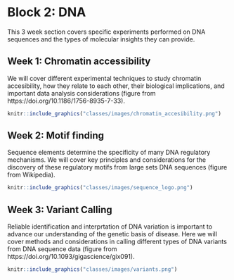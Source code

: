 # Block 2: DNA {#block-dna}

This 3 week section covers specific experiments performed on DNA sequences and the types of molecular insights they can provide. 

## Week 1: Chromatin accessibility

We will cover different experimental techniques to study chromatin accesibility, how they relate to each other, their biological implications, and important data analysis considerations (figure from https://doi.org/10.1186/1756-8935-7-33).  


```r
knitr::include_graphics("classes/images/chromatin_accesibility.png")
```

## Week 2: Motif finding

Sequence elements determine the specificity of many DNA regulatory mechanisms. We will cover key principles and considerations for the discovery of these regulatory motifs from large sets DNA sequences (figure from Wikipedia).

```r
knitr::include_graphics("classes/images/sequence_logo.png")
```


## Week 3: Variant Calling

Reliable identification and interprtation of DNA variation is important to advance our understanding of the genetic basis of disease. Here we will cover methods and considerations in calling different types of DNA variants from DNA sequence data (figure from https://doi.org/10.1093/gigascience/gix091). 


```r
knitr::include_graphics("classes/images/variants.png")
```
